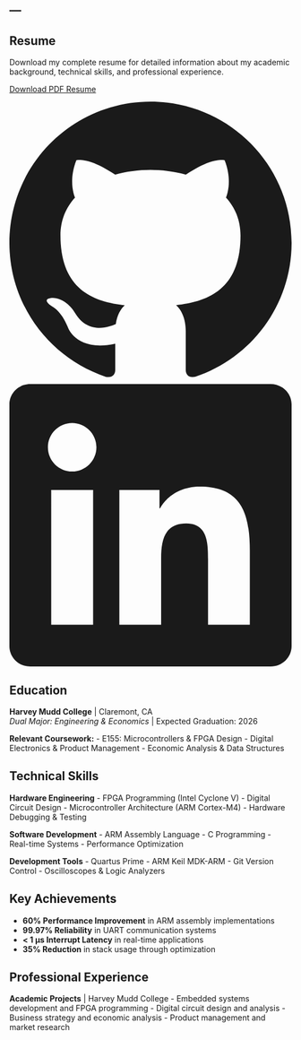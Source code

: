 ---
---

::: {.full-width-title}
::: {.section-title-container}
## Resume {.section-title}
:::
:::

::: {.resume-intro .scroll-animate}
Download my complete resume for detailed information about my academic background, technical skills, and professional experience.

[Download PDF Resume](#){.btn .btn-primary .btn-large}

::: {.social-icons}
<a href="https://github.com/stremme1" class="social-icon" target="_blank">
<svg viewBox="0 0 24 24" fill="currentColor">
<path d="M12 0c-6.626 0-12 5.373-12 12 0 5.302 3.438 9.8 8.207 11.387.599.111.793-.261.793-.577v-2.234c-3.338.726-4.033-1.416-4.033-1.416-.546-1.387-1.333-1.756-1.333-1.756-1.089-.745.083-.729.083-.729 1.205.084 1.839 1.237 1.839 1.237 1.07 1.834 2.807 1.304 3.492.997.107-.775.418-1.305.762-1.604-2.665-.305-5.467-1.334-5.467-5.931 0-1.311.469-2.381 1.236-3.221-.124-.303-.535-1.524.117-3.176 0 0 1.008-.322 3.301 1.23.957-.266 1.983-.399 3.003-.404 1.02.005 2.047.138 3.006.404 2.291-1.552 3.297-1.23 3.297-1.23.653 1.653.242 2.874.118 3.176.77.84 1.235 1.911 1.235 3.221 0 4.609-2.807 5.624-5.479 5.921.43.372.823 1.102.823 2.222v3.293c0 .319.192.694.801.576 4.765-1.589 8.199-6.086 8.199-11.386 0-6.627-5.373-12-12-12z"/>
</svg>
</a>
<a href="https://www.linkedin.com/in/emmett-stralka-b41575213/" class="social-icon" target="_blank">
<svg viewBox="0 0 24 24" fill="currentColor">
<path d="M20.447 20.452h-3.554v-5.569c0-1.328-.027-3.037-1.852-3.037-1.853 0-2.136 1.445-2.136 2.939v5.667H9.351V9h3.414v1.561h.046c.477-.9 1.637-1.85 3.37-1.85 3.601 0 4.267 2.37 4.267 5.455v6.286zM5.337 7.433c-1.144 0-2.063-.926-2.063-2.065 0-1.138.92-2.063 2.063-2.063 1.14 0 2.064.925 2.064 2.063 0 1.139-.925 2.065-2.064 2.065zm1.782 13.019H3.555V9h3.564v11.452zM22.225 0H1.771C.792 0 0 .774 0 1.729v20.542C0 23.227.792 24 1.771 24h20.451C23.2 24 24 23.227 24 22.271V1.729C24 .774 23.2 0 22.222 0h.003z"/>
</svg>
</a>
:::
:::

::: {.two-column-layout}
::: {.left-column}
::: {.section-title-container}
## Education {.section-title}
:::

::: {.resume-section .scroll-animate}
**Harvey Mudd College** | Claremont, CA  
*Dual Major: Engineering & Economics* | Expected Graduation: 2026

**Relevant Coursework:**
- E155: Microcontrollers & FPGA Design
- Digital Electronics & Product Management
- Economic Analysis & Data Structures
:::
:::

::: {.right-column}
::: {.section-title-container}
## Technical Skills {.section-title}
:::

::: {.resume-section .scroll-animate}
**Hardware Engineering**
- FPGA Programming (Intel Cyclone V)
- Digital Circuit Design
- Microcontroller Architecture (ARM Cortex-M4)
- Hardware Debugging & Testing

**Software Development**
- ARM Assembly Language
- C Programming
- Real-time Systems
- Performance Optimization

**Development Tools**
- Quartus Prime
- ARM Keil MDK-ARM
- Git Version Control
- Oscilloscopes & Logic Analyzers
:::

::: {.section-title-container}
## Key Achievements {.section-title}
:::

::: {.resume-section .scroll-animate}
- **60% Performance Improvement** in ARM assembly implementations
- **99.97% Reliability** in UART communication systems
- **< 1 μs Interrupt Latency** in real-time applications
- **35% Reduction** in stack usage through optimization
:::

::: {.section-title-container}
## Professional Experience {.section-title}
:::

::: {.resume-section .scroll-animate}
**Academic Projects** | Harvey Mudd College
- Embedded systems development and FPGA programming
- Digital circuit design and analysis
- Business strategy and economic analysis
- Product management and market research
:::

:::
:::

<script src="scroll-animations.js"></script>
